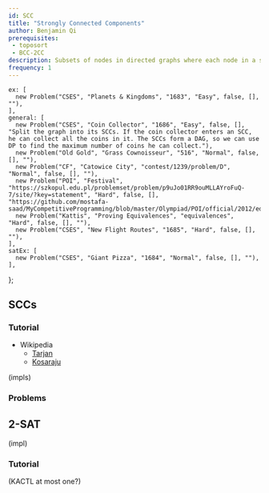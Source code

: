 ```yaml
---
id: SCC
title: "Strongly Connected Components"
author: Benjamin Qi
prerequisites:
 - toposort
 - BCC-2CC
description: Subsets of nodes in directed graphs where each node in a subset can reach each other node in the subset.
frequency: 1
---
```



    ex: [
      new Problem("CSES", "Planets & Kingdoms", "1683", "Easy", false, [], ""),
    ],
    general: [
      new Problem("CSES", "Coin Collector", "1686", "Easy", false, [], "Split the graph into its SCCs. If the coin collector enters an SCC, he can collect all the coins in it. The SCCs form a DAG, so we can use DP to find the maximum number of coins he can collect."),
      new Problem("Old Gold", "Grass Cownoisseur", "516", "Normal", false, [], ""),
      new Problem("CF", "Catowice City", "contest/1239/problem/D", "Normal", false, [], ""),
      new Problem("POI", "Festival", "https://szkopul.edu.pl/problemset/problem/p9uJo01RR9ouMLLAYroFuQ-7/site/?key=statement", "Hard", false, [], "https://github.com/mostafa-saad/MyCompetitiveProgramming/blob/master/Olympiad/POI/official/2012/editorial/fes.pdf"),
      new Problem("Kattis", "Proving Equivalences", "equivalences", "Hard", false, [], ""),
      new Problem("CSES", "New Flight Routes", "1685", "Hard", false, [], ""),
    ],
    satEx: [
      new Problem("CSES", "Giant Pizza", "1684", "Normal", false, [], ""),
    ],
};

## SCCs

<Problems problems={problems.ex} />

### Tutorial

  - Wikipedia
    - [Tarjan](https://en.wikipedia.org/wiki/Tarjan%27s_strongly_connected_components_algorithm)
    - [Kosaraju](https://en.wikipedia.org/wiki/Kosaraju%27s_algorithm)

<Resources>
  <Resource source="CPH" title="17 - Strong Connectivity"></Resource>
  <Resource source="CPC" title="7 - Graphs 1" url="07_graphs_1"></Resource>
</Resources>

(impls)

### Problems

<Problems problems={problems.general} />

## 2-SAT

<Problems problems={problems.satEx} />

(impl)

### Tutorial

<Resources>
  <Resource source="CF" title="2-SAT" url="blog/entry/16205"></Resource>
</Resources>

(KACTL at most one?)
